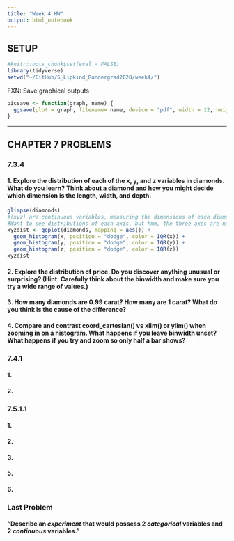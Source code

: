 ```yaml
---
title: "Week 4 HW"
output: html_notebook
---
```


## SETUP
```r
#knitr::opts_chunk$set(eval = FALSE)
library(tidyverse)
setwd("~/GitHub/S_Lipkind_Rundergrad2020/week4/")
```

FXN: Save graphical outputs
```r
picsave <- function(graph, name) {
  ggsave(plot = graph, filename= name, device = "pdf", width = 12, height = 8, path = "~/GitHub/S_Lipkind_Rundergrad2020/week4/pics/")
}
```
---
## CHAPTER 7 PROBLEMS

### 7.3.4

#### 1. Explore the distribution of each of the x, y, and z variables in diamonds. What do you learn? Think about a diamond and how you might decide which dimension is the length, width, and depth.
```r
glimpse(diamonds)
#(xyz) are continuous variables, measuring the dimensions of each diamond
#Want to see distributions of each axis, but hmm, the three axes are not united by anything that I can easily call in ggplot in one go
xyzdist <- ggplot(diamonds, mapping = aes()) +
  geom_histogram(x, position = "dodge", color = IQR(x)) +
  geom_histogram(y, position = "dodge", color = IQR(y)) +
  geom_histogram(z, position = "dodge", color = IQR(z))
xyzdist
```


#### 2. Explore the distribution of price. Do you discover anything unusual or surprising? (Hint: Carefully think about the binwidth and make sure you try a wide range of values.)

#### 3. How many diamonds are 0.99 carat? How many are 1 carat? What do you think is the cause of the difference?

#### 4. Compare and contrast coord_cartesian() vs xlim() or ylim() when zooming in on a histogram. What happens if you leave binwidth unset? What happens if you try and zoom so only half a bar shows?




### 7.4.1

#### 1.

#### 2.


### 7.5.1.1

#### 1.

#### 2.

#### 3.

#### 5.

#### 6.


### Last Problem

#### "Describe an *experiment* that would possess 2 *categorical* variables and 2 *continuous* variables."

